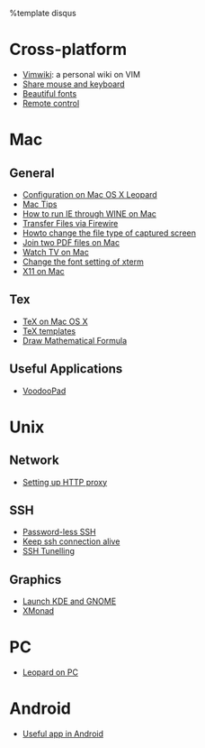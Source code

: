 %template disqus
= Cross-platform =
* [[Vimwiki]]: a personal wiki on VIM
* [[Share mouse and keyboard]]
* [[Beautiful fonts]]
* [[Remote control]]

= Mac =
== General ==
* [[Configuration on Mac OS X Leopard]]
* [[Mac Tips]]
* [[How to run IE through WINE on Mac]]
* [[Transfer Files via Firewire]]
* [[Howto change the file type of captured screen]]
* [[Join two PDF files on Mac]]
* [[Watch TV on Mac]]
* [[Change the font setting of xterm]]
* [[X11 on Mac]]
== Tex ==
* [[TeX on Mac OS X]]
* [[TeX templates]]
* [[Draw Mathematical Formula]]
== Useful Applications ==
* [[VoodooPad]]

= Unix =
== Network ==
* [[Setting up HTTP proxy]]

== SSH ==
* [[Password-less SSH]]
* [[Keep ssh connection alive]]
* [[SSH Tunelling]]

== Graphics ==
* [[Launch KDE and GNOME]]
* [[XMonad]]
 
= PC =
* [[Leopard on PC]]

= Android =
* [[Useful app in Android]]



